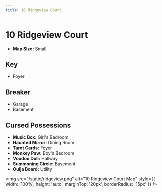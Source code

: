 ```yaml
---
title: 10 Ridgeview Court
---
```


# 10 Ridgeview Court

- **Map Size:** Small

## Key

- Foyer

## Breaker

- Garage
- Basement

## Cursed Possessions

- **Music Box:** Girl's Bedroom
- **Haunted Mirror:** Dining Room
- **Tarot Cards:** Foyer
- **Monkey Paw:** Boy's Bedroom
- **Voodoo Doll:** Hallway
- **Summoning Circle:** Basement
- **Ouija Board:** Utility

<img src="/static/ridgeview.png" alt="10 Ridgeview Court Map" style={{ width: '100%', height: 'auto', marginTop: '20px', borderRadius: '15px' }} />